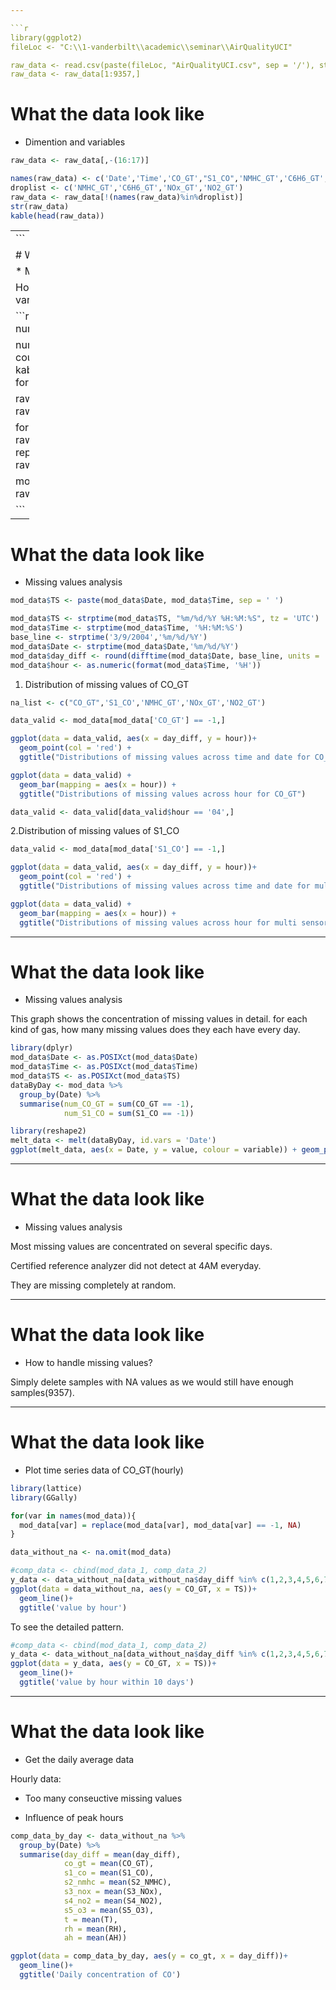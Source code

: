 ---

```{r, echo = FALSE, results='hide', message=FALSE, warning = FALSE, fig.align = 'center'}
library(ggplot2)
fileLoc <- "C:\\1-vanderbilt\\academic\\seminar\\AirQualityUCI"

raw_data <- read.csv(paste(fileLoc, "AirQualityUCI.csv", sep = '/'), stringsAsFactors = FALSE)
raw_data <- raw_data[1:9357,]
```

# What the data look like

* Dimention and variables

```{r, echo=FALSE, message=FALSE, warning = FALSE, fig.align = 'center'}
raw_data <- raw_data[,-(16:17)]

names(raw_data) <- c('Date','Time','CO_GT',"S1_CO",'NMHC_GT','C6H6_GT','S2_NMHC','NOx_GT','S3_NOx','NO2_GT',"S4_NO2",'S5_O3','T','RH','AH')
droplist <- c('NMHC_GT','C6H6_GT','NOx_GT','NO2_GT')
raw_data <- raw_data[!(names(raw_data)%in%droplist)]
str(raw_data)
kable(head(raw_data))
```

---

# What the data look like

* Missing values analysis

How many missing values for each variable.

```{r, echo = FALSE, message=FALSE, warning = FALSE, fig.align = 'center'}
count_na <- function(list){
  number <- sum(list == -200)
}

number.of.na <- t(sapply(raw_data, count_na))
kable(as.data.frame(number.of.na), format = 'markdown')

raw_data_1 <- raw_data[,1:2]
raw_data_2 <- raw_data[,-(1:2)]

for(val in names(raw_data_2)){
  raw_data_2[val] <- replace(raw_data_2[val], raw_data_2[val] == -200, -1)
}

mod_data <- cbind(raw_data_1, raw_data_2)

```

---

# What the data look like

* Missing values analysis

```{r, echo = FALSE, results='hide', message=FALSE, warning = FALSE}
mod_data$TS <- paste(mod_data$Date, mod_data$Time, sep = ' ')

mod_data$TS <- strptime(mod_data$TS, "%m/%d/%Y %H:%M:%S", tz = 'UTC')
mod_data$Time <- strptime(mod_data$Time, '%H:%M:%S')
base_line <- strptime('3/9/2004','%m/%d/%Y')
mod_data$Date <- strptime(mod_data$Date,'%m/%d/%Y')
mod_data$day_diff <- round(difftime(mod_data$Date, base_line, units = 'days'))
mod_data$hour <- as.numeric(format(mod_data$Time, '%H'))
```

1. Distribution of missing values of CO_GT

```{r, echo = FALSE, results='hide', message=FALSE, warning = FALSE}
na_list <- c("CO_GT",'S1_CO','NMHC_GT','NOx_GT','NO2_GT')

data_valid <- mod_data[mod_data['CO_GT'] == -1,]

ggplot(data = data_valid, aes(x = day_diff, y = hour))+
  geom_point(col = 'red') +
  ggtitle("Distributions of missing values across time and date for CO_GT")

ggplot(data = data_valid) +
  geom_bar(mapping = aes(x = hour)) +
  ggtitle("Distributions of missing values across hour for CO_GT")

data_valid <- data_valid[data_valid$hour == '04',]
```

2.Distribution of missing values of S1_CO

```{r, echo = FALSE, results='hide', message=FALSE, warning = FALSE}
data_valid <- mod_data[mod_data['S1_CO'] == -1,]

ggplot(data = data_valid, aes(x = day_diff, y = hour))+
  geom_point(col = 'red') +
  ggtitle("Distributions of missing values across time and date for multi sensor device")

ggplot(data = data_valid) +
  geom_bar(mapping = aes(x = hour)) +
  ggtitle("Distributions of missing values across hour for multi sensor device")

```

---

# What the data look like

* Missing values analysis

This graph shows the concentration of missing values in detail. for each kind of gas, how many missing values does they each have every day. 

```{r, echo = FALSE, results='hide', message=FALSE, warning = FALSE, fig.cap="", fig.align = 'center'}
library(dplyr)
mod_data$Date <- as.POSIXct(mod_data$Date)
mod_data$Time <- as.POSIXct(mod_data$Time)
mod_data$TS <- as.POSIXct(mod_data$TS)
dataByDay <- mod_data %>%
  group_by(Date) %>%
  summarise(num_CO_GT = sum(CO_GT == -1),
            num_S1_CO = sum(S1_CO == -1))
```

```{r, echo = FALSE, results='hide', message=FALSE, warning = FALSE,  fig.cap="", fig.align = 'center'}
library(reshape2)
melt_data <- melt(dataByDay, id.vars = 'Date')
ggplot(melt_data, aes(x = Date, y = value, colour = variable)) + geom_point()+ggtitle('distribution of missing values across date')
```

---

# What the data look like

* Missing values analysis

Most missing values are concentrated on several specific days.

Certified reference analyzer did not detect at 4AM everyday. 

They are missing completely at random. 

---

# What the data look like

* How to handle missing values?

Simply delete samples with NA values as we would still have enough samples(9357). 

---

# What the data look like

* Plot time series data of CO_GT(hourly)

```{r, echo = FALSE, results='hide', message=FALSE, warning = FALSE,  fig.cap="", fig.align = 'center'}
library(lattice)
library(GGally)

for(var in names(mod_data)){
  mod_data[var] = replace(mod_data[var], mod_data[var] == -1, NA)
}

data_without_na <- na.omit(mod_data)

#comp_data <- cbind(mod_data_1, comp_data_2)
y_data <- data_without_na[data_without_na$day_diff %in% c(1,2,3,4,5,6,7),]
ggplot(data = data_without_na, aes(y = CO_GT, x = TS))+
  geom_line()+
  ggtitle('value by hour')

```

To see the detailed pattern.

```{r, echo = FALSE, results='hide', message=FALSE, warning = FALSE, fig.cap="", fig.align = 'center'}
#comp_data <- cbind(mod_data_1, comp_data_2)
y_data <- data_without_na[data_without_na$day_diff %in% c(1,2,3,4,5,6,7,8,9,10),]
ggplot(data = y_data, aes(y = CO_GT, x = TS))+
  geom_line()+
  ggtitle('value by hour within 10 days')

```

---

# What the data look like

* Get the daily average data

Hourly data:

- Too many conseuctive missing values

- Influence of peak hours


```{r, echo = FALSE, results='hide', message=FALSE, warning = FALSE, fig.cap="", fig.align = 'center'}
comp_data_by_day <- data_without_na %>%
  group_by(Date) %>%
  summarise(day_diff = mean(day_diff),
            co_gt = mean(CO_GT),
            s1_co = mean(S1_CO),
            s2_nmhc = mean(S2_NMHC),
            s3_nox = mean(S3_NOx),
            s4_no2 = mean(S4_NO2),
            s5_o3 = mean(S5_O3),
            t = mean(T),
            rh = mean(RH),
            ah = mean(AH))

ggplot(data = comp_data_by_day, aes(y = co_gt, x = day_diff))+
  geom_line()+
  ggtitle('Daily concentration of CO')

```

